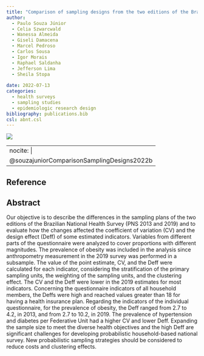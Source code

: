```yaml
---
title: "Comparison of sampling designs from the two editions of the Brazilian National Health Survey, 2013 and 2019"
author:
  - Paulo Souza Júnior
  - Celia Szwarcwald
  - Wanessa Almeida
  - Giseli Damacena
  - Marcel Pedroso
  - Carlos Sousa
  - Igor Morais
  - Raphael Saldanha
  - Jefferson Lima
  - Sheila Stopa
  
date: 2022-07-13
categories: 
  - health surveys 
  - sampling studies
  - epidemiologic research design
bibliography: publications.bib
csl: abnt.csl
---
```


![](images/Screenshot from 2023-10-02 13-13-38.png)

---
nocite: |
  @souzajuniorComparisonSamplingDesigns2022b
---

## Reference

::: {#refs}
:::

## Abstract

Our objective is to describe the differences in the sampling plans of the two editions of the Brazilian National Health Survey (PNS 2013 and 2019) and to evaluate how the changes affected the coefficient of variation (CV) and the design effect (Deff) of some estimated indicators. Variables from different parts of the questionnaire were analyzed to cover proportions with different magnitudes. The prevalence of obesity was included in the analysis since anthropometry measurement in the 2019 survey was performed in a subsample. The value of the point estimate, CV, and the Deff were calculated for each indicator, considering the stratification of the primary sampling units, the weighting of the sampling units, and the clustering effect. The CV and the Deff were lower in the 2019 estimates for most indicators. Concerning the questionnaire indicators of all household members, the Deffs were high and reached values greater than 18 for having a health insurance plan. Regarding the indicators of the individual questionnaire, for the prevalence of obesity, the Deff ranged from 2.7 to 4.2, in 2013, and from 2.7 to 10.2, in 2019. The prevalence of hypertension and diabetes per Federative Unit had a higher CV and lower Deff. Expanding the sample size to meet the diverse health objectives and the high Deff are significant challenges for developing probabilistic household-based national survey. New probabilistic sampling strategies should be considered to reduce costs and clustering effects.

